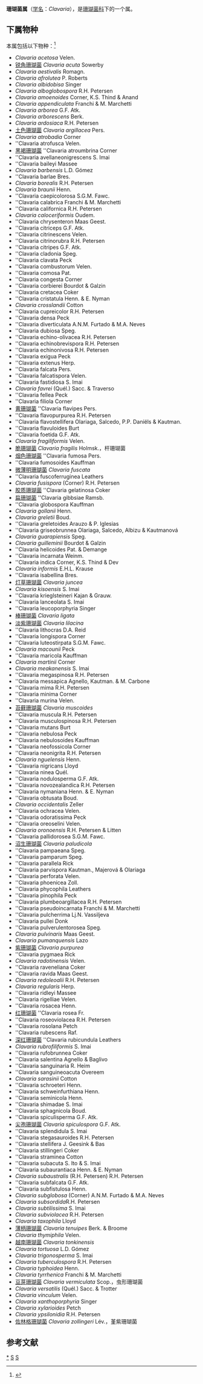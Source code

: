 {{Automatic Taxobox
| taxon = Clavaria
| authority = Vaill. ex L. (1753)
| image = Clavaria fragilis 45549.jpg
| image_caption = 杆珊瑚菌
| type species = 杆珊瑚菌<br>''Clavaria fragilis''
| type species authority = Holmsk. (1790)
| Synonyms = 
* ''Clavaria'' <small>P. Micheli (1729)</small>
* ''Clavaria'' sect. ''Holocoryne'' <small>Fr. (1838)</small>
* ''Holocoryne'' <small>(Fr.) Bonord. (1851)</small>
* ''Stichoclavaria'' <small>Ulbr. (1928)</small>
}}

'''珊瑚菌属'''（[[学名|学名]]：''Clavaria''），是[[珊瑚菌科|珊瑚菌科]]下的一个属。

==下属物种==
本属包括以下物种：<ref>{{cite web |title=Clavaria P.Micheli, 1729 |url=https://www.gbif.org/species/9091779 |website=GBIF}}</ref>
* ''Clavaria acetosa'' Velen.
* [[锐角珊瑚菌|锐角珊瑚菌]] ''Clavaria acuta'' Sowerby
* ''Clavaria aestivalis'' Romagn.
* ''Clavaria afrolutea'' P. Roberts
* ''Clavaria albidobisa'' Singer
* ''Clavaria alboglobospora'' R.H. Petersen
* ''Clavaria amoenoides'' Corner, K.S. Thind & Anand
* ''Clavaria appendiculata'' Franchi & M. Marchetti
* ''Clavaria arborea'' G.F. Atk.
* ''Clavaria arborescens'' Berk.
* ''Clavaria ardosiaca'' R.H. Petersen
* [[土色珊瑚菌|土色珊瑚菌]] ''Clavaria argillacea'' Pers.
* ''Clavaria atrobadia'' Corner
* ''Clavaria atrofusca Velen.
* [[黑褐珊瑚菌|黑褐珊瑚菌]] ''Clavaria atroumbrina Corner
* ''Clavaria avellaneonigrescens S. Imai
* ''Clavaria baileyi Massee
* ''Clavaria barbensis'' L.D. Gómez
* ''Clavaria barlae Bres.
* ''Clavaria borealis'' R.H. Petersen
* ''Clavaria braunii'' Henn.
* ''Clavaria caepicolorosa S.G.M. Fawc.
* ''Clavaria calabrica Franchi & M. Marchetti
* ''Clavaria californica R.H. Petersen
* ''Clavaria caloceriformis'' Oudem.
* ''Clavaria chrysenteron Maas Geest.
* ''Clavaria citriceps G.F. Atk.
* ''Clavaria citrinescens Velen.
* ''Clavaria citrinorubra R.H. Petersen
* ''Clavaria citripes G.F. Atk.
* ''Clavaria cladonia Speg.
* ''Clavaria clavata Peck
* ''Clavaria combustorum Velen.
* ''Clavaria comosa Pat.
* ''Clavaria congesta Corner
* ''Clavaria corbierei Bourdot & Galzin
* ''Clavaria cretacea Coker
* ''Clavaria cristatula Henn. & E. Nyman
* ''Clavaria crosslandii'' Cotton
* ''Clavaria cupreicolor R.H. Petersen
* ''Clavaria densa Peck
* ''Clavaria diverticulata A.N.M. Furtado & M.A. Neves
* ''Clavaria dubiosa Speg.
* ''Clavaria echino-olivacea R.H. Petersen
* ''Clavaria echinobrevispora R.H. Petersen
* ''Clavaria echinonivosa R.H. Petersen
* ''Clavaria exigua Peck
* ''Clavaria extenus Herp.
* ''Clavaria falcata Pers.
* ''Clavaria falcatispora Velen.
* ''Clavaria fastidiosa S. Imai
* ''Clavaria favrei'' (Quél.) Sacc. & Traverso
* ''Clavaria fellea Peck
* ''Clavaria filiola Corner
* [[黄珊瑚菌|黄珊瑚菌]] ''Clavaria flavipes Pers.
* ''Clavaria flavopurpurea R.H. Petersen
* ''Clavaria flavostellifera Olariaga, Salcedo, P.P. Daniëls & Kautman.
* ''Clavaria flavuloides Burt
* ''Clavaria foetida G.F. Atk.
* ''Clavaria fragiliformis'' Velen.
* [[脆珊瑚菌|脆珊瑚菌]] ''Clavaria fragilis'' Holmsk.，杆珊瑚菌
* [[烟色珊瑚菌|烟色珊瑚菌]] ''Clavaria fumosa Pers.
* ''Clavaria fumosoides Kauffman
* [[微薄明珊瑚菌|微薄明珊瑚菌]] ''Clavaria fuscata''
* ''Clavaria fuscoferruginea Leathers
* ''Clavaria fusispora'' (Corner) R.H. Petersen
* [[胶质珊瑚菌|胶质珊瑚菌]] ''Clavaria gelatinosa Coker
* [[扁珊瑚菌|扁珊瑚菌]] ''Clavaria gibbsiae Ramsb.
* ''Clavaria globospora Kauffman
* ''Clavaria gollanii'' Henn.
* ''Clavaria greletii'' Boud.
* ''Clavaria greletoides Arauzo & P. Iglesias
* ''Clavaria griseobrunnea Olariaga, Salcedo, Albizu & Kautmanová
* ''Clavaria guarapiensis'' Speg.
* ''Clavaria guilleminii'' Bourdot & Galzin
* ''Clavaria helicoides Pat. & Demange
* ''Clavaria incarnata Weinm.
* ''Clavaria indica Corner, K.S. Thind & Dev
* ''Clavaria informis'' E.H.L. Krause
* ''Clavaria isabellina Bres.
* [[灯草珊瑚菌|灯草珊瑚菌]] ''Clavaria juncea''
* ''Clavaria kisoensis'' S. Imai
* ''Clavaria krieglsteineri Kajan & Grauw.
* ''Clavaria lanceolata S. Imai
* ''Clavaria leucoporphyria Singer
* [[棒珊瑚菌|棒珊瑚菌]] ''Clavaria ligata''
* [[淡紫珊瑚菌|淡紫珊瑚菌]] ''Clavaria lilacina''
* ''Clavaria lithocras D.A. Reid
* ''Clavaria longispora Corner
* ''Clavaria luteostirpata S.G.M. Fawc.
* ''Clavaria macounii'' Peck
* ''Clavaria maricola Kauffman
* ''Clavaria martinii'' Corner
* ''Clavaria meakanensis'' S. Imai
* ''Clavaria megaspinosa R.H. Petersen
* ''Clavaria messapica Agnello, Kautman. & M. Carbone
* ''Clavaria mima R.H. Petersen
* ''Clavaria minima Corner
* ''Clavaria murina Velen.
* [[苔藓珊瑚菌|苔藓珊瑚菌]] ''Clavaria muscoides''
* ''Clavaria muscula R.H. Petersen
* ''Clavaria musculospinosa R.H. Petersen
* ''Clavaria mutans Burt
* ''Clavaria nebulosa Peck
* ''Clavaria nebulosoides Kauffman
* ''Clavaria neofossicola Corner
* ''Clavaria neonigrita R.H. Petersen
* ''Clavaria nguelensis'' Henn.
* ''Clavaria nigricans Lloyd
* ''Clavaria ninea Quél.
* ''Clavaria nodulosperma G.F. Atk.
* ''Clavaria novozealandica R.H. Petersen
* ''Clavaria nymaniana Henn. & E. Nyman
* ''Clavaria obtusata Boud.
* ''Clavaria occidentalis'' Zeller
* ''Clavaria ochracea Velen.
* ''Clavaria odoratissima Peck
* ''Clavaria oreoselini Velen.
* ''Clavaria oronoensis'' R.H. Petersen & Litten
* ''Clavaria pallidorosea S.G.M. Fawc.
* [[沼生珊瑚菌|沼生珊瑚菌]] ''Clavaria paludicola''
* ''Clavaria pampaeana Speg.
* ''Clavaria pamparum Speg.
* ''Clavaria parallela Rick
* ''Clavaria parvispora Kautman., Majerová & Olariaga
* ''Clavaria perforata Velen.
* ''Clavaria phoenicea Zoll.
* ''Clavaria phycophila Leathers
* ''Clavaria pinophila Peck
* ''Clavaria plumbeoargillacea R.H. Petersen
* ''Clavaria pseudoincarnata Franchi & M. Marchetti
* ''Clavaria pulcherrima Lj.N. Vassiljeva
* ''Clavaria pullei Donk
* ''Clavaria pulverulentorosea Speg.
* ''Clavaria pulvinaris'' Maas Geest.
* ''Clavaria pumanquensis'' Lazo
* [[紫珊瑚菌|紫珊瑚菌]] ''Clavaria purpurea''
* ''Clavaria pygmaea Rick
* ''Clavaria radotinensis'' Velen.
* ''Clavaria raveneliana Coker
* ''Clavaria ravida Maas Geest.
* ''Clavaria redoleoalii'' R.H. Petersen
* ''Clavaria regularis'' Herp.
* ''Clavaria ridleyi Massee
* ''Clavaria rigelliae Velen.
* ''Clavaria rosacea Henn.
* [[红珊瑚菌|红珊瑚菌]] ''Clavaria rosea Fr.
* ''Clavaria roseoviolacea R.H. Petersen
* ''Clavaria rosolana Petch
* ''Clavaria rubescens Raf.
* [[深红珊瑚菌|深红珊瑚菌]] ''Clavaria rubicundula Leathers
* ''Clavaria rubrofiliformis'' S. Imai
* ''Clavaria rufobrunnea Coker
* ''Clavaria salentina Agnello & Baglivo
* ''Clavaria sanguinaria R. Heim
* ''Clavaria sanguineoacuta Overeem
* ''Clavaria sarasinii'' Cotton
* ''Clavaria schroeteri Henn.
* ''Clavaria schweinfurthiana Henn.
* ''Clavaria seminicola Henn.
* ''Clavaria shimadae S. Imai
* ''Clavaria sphagnicola Boud.
* ''Clavaria spiculisperma G.F. Atk.
* [[尖孢珊瑚菌|尖孢珊瑚菌]] ''Clavaria spiculospora'' G.F. Atk.
* ''Clavaria splendidula S. Imai
* ''Clavaria stegasauroides R.H. Petersen
* ''Clavaria stellifera J. Geesink & Bas
* ''Clavaria stillingeri Coker
* ''Clavaria straminea Cotton
* ''Clavaria subacuta S. Ito & S. Imai
* ''Clavaria subaurantiaca Henn. & E. Nyman
* ''Clavaria subaustralis'' (R.H. Petersen) R.H. Petersen
* ''Clavaria subfalcata G.F. Atk.
* ''Clavaria subfistulosa Henn.
* ''Clavaria subglobosa'' (Corner) A.N.M. Furtado & M.A. Neves
* ''Clavaria subsordida ''R.H. Petersen
* ''Clavaria subtilissima'' S. Imai
* ''Clavaria subviolacea'' R.H. Petersen
* ''Clavaria taxophila'' Lloyd
* [[薄柄珊瑚菌|薄柄珊瑚菌]] ''Clavaria tenuipes'' Berk. & Broome
* ''Clavaria thymiphila'' Velen.
* [[越南珊瑚菌|越南珊瑚菌]] ''Clavaria tonkinensis''
* ''Clavaria tortuosa'' L.D. Gómez
* ''Clavaria trigonosperma'' S. Imai
* ''Clavaria tuberculospora'' R.H. Petersen
* ''Clavaria typhoidea'' Henn.
* ''Clavaria tyrrhenica'' Franchi & M. Marchetti
* [[豆芽珊瑚菌|豆芽珊瑚菌]] ''Clavaria vermiculata'' Scop.，虫形珊瑚菌
* ''Clavaria versatilis'' (Quél.) Sacc. & Trotter
* ''Clavaria vinculum'' Velen.
* ''Clavaria xanthoporphyria'' Singer
* ''Clavaria xylarioides'' Petch
* ''Clavaria ypsilonidia'' R.H. Petersen
* [[佐林格珊瑚菌|佐林格珊瑚菌]] ''Clavaria zollingeri'' Lév.，堇紫珊瑚菌

== 参考文献 ==
{{Reflist}}

{{taxonbar}}
[[Category:_珊瑚菌属|*]]
[[Category:_珊瑚菌科|S]]
[[Category:_1753年描述的分类群|S]]